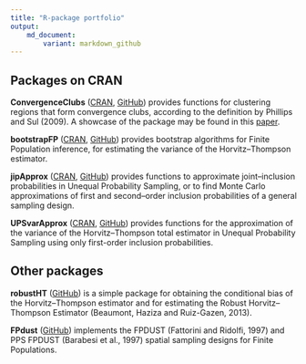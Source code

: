 ```yaml
---
title: "R-package portfolio"
output: 
    md_document:
        variant: markdown_github
---
```



## Packages on CRAN

**ConvergenceClubs** ([CRAN](https://cran.r-project.org/web/packages/ConvergenceClubs), [GitHub](https://github.com/rhobis/ConvergenceClubs))
provides functions for clustering regions that form convergence clubs, according to the definition by Phillips and Sul (2009).
A showcase of the package may be found in this [paper](https://journal.r-project.org/archive/2019/RJ-2019-021/index.html).


**bootstrapFP**
([CRAN](https://cran.r-project.org/web/packages/bootstrapFP/), [GitHub](https://github.com/rhobis/bootstrapFP/))
provides bootstrap algorithms for Finite Population inference, for estimating the variance of the Horvitz--Thompson estimator.

**jipApprox**
([CRAN](https://cran.r-project.org/web/packages/jipApprox/), [GitHub](https://github.com/rhobis/jipApprox/))
provides functions to approximate joint--inclusion probabilities in Unequal Probability Sampling, or to find Monte Carlo approximations of first and second--order inclusion probabilities of a general sampling design.


**UPSvarApprox**
([CRAN](https://cran.r-project.org/web/packages/UPSvarApprox/), [GitHub](https://github.com/rhobis/UPSvarApprox/))
provides functions for the approximation of the variance of the Horvitz--Thompson total estimator in Unequal Probability Sampling using only first-order inclusion probabilities.





## Other packages
**robustHT**
([GitHub](https://github.com/rhobis/robustHT))
is a simple package for obtaining the conditional bias of the Horvitz--Thompson estimator and for estimating the Robust Horvitz--Thompson Estimator (Beaumont, Haziza and Ruiz-Gazen, 2013).

**FPdust**
([GitHub](https://github.com/rhobis/FPdust))
implements the FPDUST (Fattorini and Ridolfi, 1997) and PPS FPDUST (Barabesi et al., 1997) spatial sampling designs for Finite Populations.
